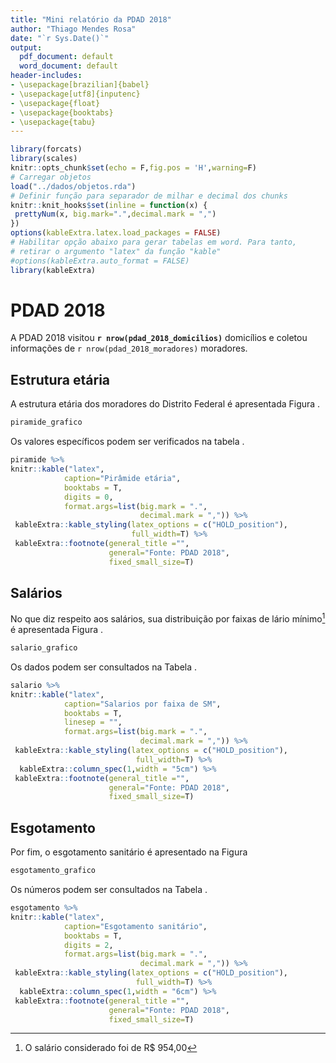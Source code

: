 ```yaml
---
title: "Mini relatório da PDAD 2018"
author: "Thiago Mendes Rosa"
date: "`r Sys.Date()`"
output:
  pdf_document: default
  word_document: default
header-includes:
- \usepackage[brazilian]{babel}
- \usepackage[utf8]{inputenc}
- \usepackage{float}
- \usepackage{booktabs}
- \usepackage{tabu}
---
```

```r
library(forcats)
library(scales)
knitr::opts_chunk$set(echo = F,fig.pos = 'H',warning=F)
# Carregar objetos
load("../dados/objetos.rda")
# Definir função para separador de milhar e decimal dos chunks
knitr::knit_hooks$set(inline = function(x) {
 prettyNum(x, big.mark=".",decimal.mark = ",")
})
options(kableExtra.latex.load_packages = FALSE)
# Habilitar opção abaixo para gerar tabelas em word. Para tanto,
# retirar o argumento "latex" da função "kable"
#options(kableExtra.auto_format = FALSE)
library(kableExtra)
```

# PDAD 2018

A PDAD 2018 visitou **`r nrow(pdad_2018_domicilios)`** domicílios e coletou informações de `r nrow(pdad_2018_moradores)` moradores.

## Estrutura etária

A estrutura etária dos moradores do Distrito Federal é apresentada  Figura \ref{fig:piramide}.

```r
piramide_grafico
```

Os valores específicos podem ser verificados na tabela \ref{tab:piramide.tab}.

```r
piramide %>%
knitr::kable("latex",
            caption="Pirâmide etária",
            booktabs = T,
            digits = 0,
            format.args=list(big.mark = ".",
                             decimal.mark = ",")) %>%
 kableExtra::kable_styling(latex_options = c("HOLD_position"),
                           full_width=T) %>%
 kableExtra::footnote(general_title ="",
                      general="Fonte: PDAD 2018",
                      fixed_small_size=T)
```
\clearpage

## Salários

No que diz respeito aos salários, sua distribuição por faixas de lário mínimo^[O salário considerado foi de R$ 954,00] é apresentada  Figura \ref{fig:salarios}.

```r
salario_grafico
```

Os dados podem ser consultados na Tabela \ref{tab:salarios.tab}.

```r
salario %>%
knitr::kable("latex",
            caption="Salarios por faixa de SM",
            booktabs = T,
            linesep = "",
            format.args=list(big.mark = ".",
                             decimal.mark = ",")) %>%
 kableExtra::kable_styling(latex_options = c("HOLD_position"),
                            full_width=T) %>%
  kableExtra::column_spec(1,width = "5cm") %>% 
 kableExtra::footnote(general_title ="",
                      general="Fonte: PDAD 2018",
                      fixed_small_size=T)
```
\clearpage
\pagebreak

## Esgotamento

Por fim, o esgotamento sanitário é apresentado na Figura \ref{fig:esgotamento}

```r
esgotamento_grafico
```

Os números podem ser consultados na Tabela \ref{tab:esgotamento.tab}.

```r
esgotamento %>% 
knitr::kable("latex",
            caption="Esgotamento sanitário",
            booktabs = T,
            digits = 2,
            format.args=list(big.mark = ".",
                             decimal.mark = ",")) %>%
 kableExtra::kable_styling(latex_options = c("HOLD_position"),
                            full_width=T) %>%
  kableExtra::column_spec(1,width = "6cm") %>% 
 kableExtra::footnote(general_title ="",
                      general="Fonte: PDAD 2018",
                      fixed_small_size=T)
``` 
